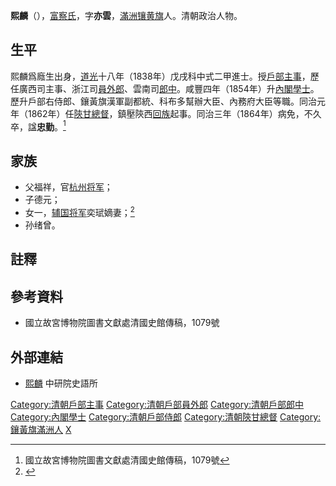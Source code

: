 {{Manchu name|[[富察氏|富察]]}}
'''熙麟'''（{{bd|1799年||1864年||Xi熙麟}}），[[富察氏|富察氏]]，字'''亦雲'''，[[滿洲|滿洲]][[镶黄旗|镶黄旗]]人。清朝政治人物。

==生平==
熙麟爲廕生出身，[[道光|道光]]十八年（1838年）戊戌科中式二甲進士。授[[戶部|戶部]][[主事|主事]]，歷任廣西司主事、浙江司[[員外郎|員外郎]]、雲南司[[郎中|郎中]]。咸豐四年（1854年）升[[內閣學士|內閣學士]]。歷升戶部右侍郎、鑲黃旗漢軍副都統、科布多幫辦大臣、內務府大臣等職。同治元年（1862年）任[[陝甘總督|陝甘總督]]，鎮壓陝西[[回族|回族]]起事。同治三年（1864年）病免，不久卒，諡'''忠勤'''。<ref>國立故宮博物院圖書文獻處清國史館傳稿，1079號</ref>

== 家族 ==

* 父福祥，官[[杭州将军|杭州将军]]；
* 子德元；
* 女一，[[辅国将军|辅国将军]]奕珷嫡妻；<ref>{{Cite book|title=《愛新覺羅宗譜》2冊甲二第870頁|last=|first=|publisher=|year=|isbn=|location=|pages=}}</ref>
* 孙绪曾。

==註釋==
{{reflist}}

==參考資料==
*國立故宮博物院圖書文獻處清國史館傳稿，1079號

==外部連結==
*[http://archive.ihp.sinica.edu.tw/ttscgi/ttsquery?0:18561226:mctauac:TM%3D%BA%B3%C5%EF 熙麟] {{Wayback|url=http://archive.ihp.sinica.edu.tw/ttscgi/ttsquery?0:18561226:mctauac:TM%3D%BA%B3%C5%EF |date=20160304105217 }} 中研院史語所

{{道光十八年戊戌科殿試金榜}}
{{清朝官员小作品}}
{{DEFAULTSORT:Xi熙}}
[[Category:清朝戶部主事|Category:清朝戶部主事]]
[[Category:清朝戶部員外郎|Category:清朝戶部員外郎]]
[[Category:清朝戶部郎中|Category:清朝戶部郎中]]
[[Category:內閣學士|Category:內閣學士]]
[[Category:清朝戶部侍郎|Category:清朝戶部侍郎]]
[[Category:清朝陝甘總督|Category:清朝陝甘總督]]
[[Category:鑲黃旗滿洲人|Category:鑲黃旗滿洲人]]
[[Category:富察氏|X]]